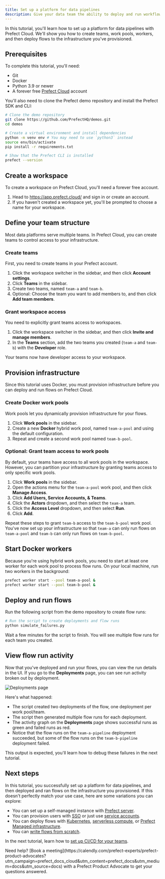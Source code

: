 ```yaml
---
title: Set up a platform for data pipelines
description: Give your data team the ability to deploy and run workflows.
---
```


In this tutorial, you'll learn how to set up a platform for data pipelines with Prefect Cloud.
We'll show you how to create teams, work pools, workers, and then deploy flows to the infrastructure you've provisioned.

## Prerequisites

To complete this tutorial, you'll need:

- Git
- Docker
- Python 3.9 or newer
- A forever free [Prefect Cloud](https://app.prefect.cloud/) account

You'll also need to clone the Prefect demo repository and install the Prefect SDK and CLI:

```bash
# Clone the demo repository
git clone https://github.com/PrefectHQ/demos.git
cd demos
```

```bash
# Create a virtual environment and install dependencies
python -m venv env # You may need to use `python3` instead
source env/bin/activate
pip install -r requirements.txt
```

```bash
# Show that the Prefect CLI is installed
prefect --version
```

## Create a workspace

To create a workspace on Prefect Cloud, you'll need a forever free account.

1. Head to https://app.prefect.cloud/ and sign in or create an account.
1. If you haven't created a workspace yet, you'll be prompted to choose a name for your workspace.

## Define your team structure

Most data platforms serve multiple teams.
In Prefect Cloud, you can create teams to control access to your infrastructure.

### Create teams

First, you need to create teams in your Prefect account.

1. Click the workspace switcher in the sidebar, and then click **Account settings**.
1. Click **Teams** in the sidebar.
1. Create two teams, named `team-a` and `team-b`.
1. Optional: Choose the team you want to add members to, and then click **Add team members**.

### Grant workspace access

You need to explicitly grant teams access to workspaces.

1. Click the workspace switcher in the sidebar, and then click **Invite and manage members**.
1. In the **Teams** section, add the two teams you created (`team-a` and `team-b`) with the **Developer** role.

Your teams now have developer access to your workspace.

## Provision infrastructure

Since this tutorial uses Docker, you must provision infrastructure before you can deploy and run flows on Prefect Cloud.

### Create Docker work pools

Work pools let you dynamically provision infrastructure for your flows.

1. Click **Work pools** in the sidebar.
1. Create a new **Docker** hybrid work pool, named `team-a-pool` and using the default configuration.
1. Repeat and create a second work pool named `team-b-pool`.

### Optional: Grant team access to work pools

By default, your teams have access to all work pools in the workspace.
However, you can partition your infrastructure by granting teams access to only specific work pools.

1. Click **Work pools** in the sidebar.
1. Open the actions menu for the `team-a-pool` work pool, and then click **Manage Access**.
1. Click **Add Users, Service Accounts, & Teams**.
1. Click the **Actors** dropdown, and then select the `team-a` team.
1. Click the **Access Level** dropdown, and then select **Run**.
1. Click **Add**.

Repeat these steps to grant `team-b` access to the `team-b-pool` work pool.
You've now set up your infrastructure so that `team-a` can only run flows on `team-a-pool` and `team-b` can only run flows on `team-b-pool`.

## Start Docker workers

Because you're using hybrid work pools, you need to start at least one worker for each work pool to process flow runs.
On your local machine, run two workers in the background:

```bash
prefect worker start --pool team-a-pool &
prefect worker start --pool team-b-pool &
```

## Deploy and run flows

Run the following script from the demo repository to create flow runs:

```bash
# Run the script to create deployments and flow runs
python simulate_failures.py
```

Wait a few minutes for the script to finish.
You will see multiple flow runs for each team you created.

## View flow run activity

Now that you've deployed and run your flows, you can view the run details in the UI.
If you go to the **Deployments** page, you can see run activity broken out by deployment.

![Deployments page](/v3/img/ui/deployments-page.png)

Here's what happened:

- The script created two deployments of the flow, one deployment per work pool/team.
- The script then generated multiple flow runs for each deployment.
- The activity graph on the **Deployments** page shows successful runs as green and failed runs as red.
- Notice that the flow runs on the `team-a-pipeline` deployment succeeded, but some of the flow runs on the `team-b-pipeline` deployment failed.

This output is expected, you'll learn how to debug these failures in the next tutorial.

## Next steps

In this tutorial, you successfully set up a platform for data pipelines, and then deployed and ran flows on the infrastructure you provisioned.
If this doesn't perfectly match your use case, here are some variations you can explore:

- You can set up a self-managed instance with [Prefect server](/v3/manage/self-host).
- You can provision users with [SSO](/v3/manage/cloud/manage-users/configure-sso) or just use [service accounts](/v3/manage/cloud/manage-users/service-accounts).
- You can deploy flows with [Kubernetes](/v3/deploy/infrastructure-examples/kubernetes), [serverless compute](/v3/deploy/infrastructure-examples/serverless), or [Prefect Managed infrastructure](/v3/deploy/infrastructure-examples/managed).
- You can [write flows from scratch](/v3/develop/write-flows).

In the next tutorial, learn how to [set up CI/CD for your teams](/v3/tutorials/cicd).

<Tip>
Need help? [Book a meeting](https://calendly.com/prefect-experts/prefect-product-advocates?utm_campaign=prefect_docs_cloud&utm_content=prefect_docs&utm_medium=docs&utm_source=docs) with a Prefect Product Advocate to get your questions answered.
</Tip>
